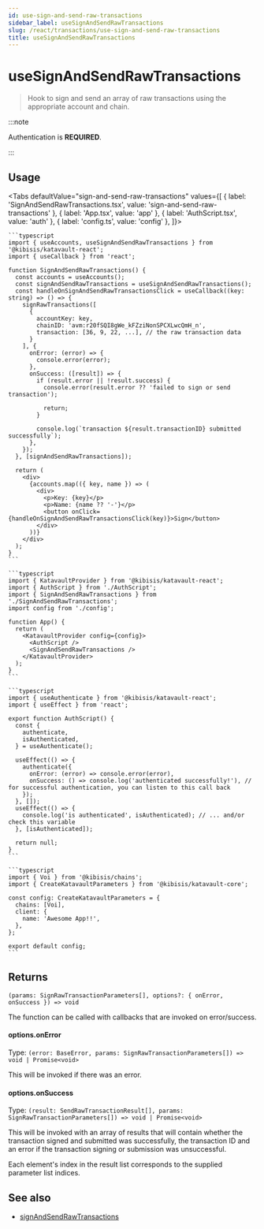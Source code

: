 ```yaml
---
id: use-sign-and-send-raw-transactions
sidebar_label: useSignAndSendRawTransactions
slug: /react/transactions/use-sign-and-send-raw-transactions
title: useSignAndSendRawTransactions
---
```



<!-- components -->

# useSignAndSendRawTransactions

> Hook to sign and send an array of raw transactions using the appropriate account and chain.

:::note

Authentication is **REQUIRED**.

:::

<SectionBreak />

## Usage

<Tabs
  defaultValue="sign-and-send-raw-transactions"
  values={[
    { label: 'SignAndSendRawTransactions.tsx', value: 'sign-and-send-raw-transactions' },
    { label: 'App.tsx', value: 'app' },
    { label: 'AuthScript.tsx', value: 'auth' },
    { label: 'config.ts', value: 'config' },
  ]}>
  <TabItem value="sign-and-send-raw-transactions">

    ```typescript
    import { useAccounts, useSignAndSendRawTransactions } from '@kibisis/katavault-react';
    import { useCallback } from 'react';

    function SignAndSendRawTransactions() {
      const accounts = useAccounts();
      const signAndSendRawTransactions = useSignAndSendRawTransactions();
      const handleOnSignAndSendRawTransactionsClick = useCallback((key: string) => () => {
        signRawTransactions([
          {
            accountKey: key,
            chainID: 'avm:r20fSQI8gWe_kFZziNonSPCXLwcQmH_n',
            transaction: [36, 9, 22, ...], // the raw transaction data
          }
        ], {
          onError: (error) => {
            console.error(error);
          },
          onSuccess: ([result]) => {
            if (result.error || !result.success) {
              console.error(result.error ?? 'failed to sign or send transaction');

              return;
            }

            console.log(`transaction ${result.transactionID} submitted successfully`);
          },
        });
      }, [signAndSendRawTransactions]);

      return (
        <div>
          {accounts.map(({ key, name }) => (
            <div>
              <p>Key: {key}</p>
              <p>Name: {name ?? '-'}</p>
              <button onClick={handleOnSignAndSendRawTransactionsClick(key)}>Sign</button>
            </div>
          ))}
        </div>
      );
    }
    ```

  </TabItem>
  <TabItem value="app">

    ```typescript
    import { KatavaultProvider } from '@kibisis/katavault-react';
    import { AuthScript } from './AuthScript';
    import { SignAndSendRawTransactions } from './SignAndSendRawTransactions';
    import config from './config';

    function App() {
      return (
        <KatavaultProvider config={config}>
          <AuthScript />
          <SignAndSendRawTransactions />
        </KatavaultProvider>
      );
    }
    ```

  </TabItem>
  <TabItem value="auth">

    ```typescript
    import { useAuthenticate } from '@kibisis/katavault-react';
    import { useEffect } from 'react';

    export function AuthScript() {
      const {
        authenticate,
        isAuthenticated,
      } = useAuthenticate();

      useEffect(() => {
        authenticate({
          onError: (error) => console.error(error),
          onSuccess: () => console.log('authenticated successfully!'), // for successful authentication, you can listen to this call back
        });
      }, []);
      useEffect(() => {
        console.log('is authenticated', isAuthenticated); // ... and/or check this variable
      }, [isAuthenticated]);

      return null;
    }
    ```

  </TabItem>
  <TabItem value="config">

    ```typescript
    import { Voi } from '@kibisis/chains';
    import { CreateKatavaultParameters } from '@kibisis/katavault-core';

    const config: CreateKatavaultParameters = {
      chains: [Voi],
      client: {
        name: 'Awesome App!!',
      },
    };

    export default config;
    ```

  </TabItem>
</Tabs>

<SectionBreak />

## Returns

`(params: SignRawTransactionParameters[], options?: { onError, onSuccess }) => void`

The function can be called with callbacks that are invoked on error/success.

#### options.onError

Type: `(error: BaseError, params: SignRawTransactionParameters[]) => void | Promise<void>`

This will be invoked if there was an error.

#### options.onSuccess

Type: `(result: SendRawTransactionResult[], params: SignRawTransactionParameters[]) => void | Promise<void>`

This will be invoked with an array of results that will contain whether the transaction signed and submitted was successfully, the transaction ID and an error if the transaction signing or submission was unsuccessful.

Each element's index in the result list corresponds to the supplied parameter list indices.

## See also

* [signAndSendRawTransactions](02-core/03-api/04-transactions/03-sign-and-send-raw-transactions.mdx)
